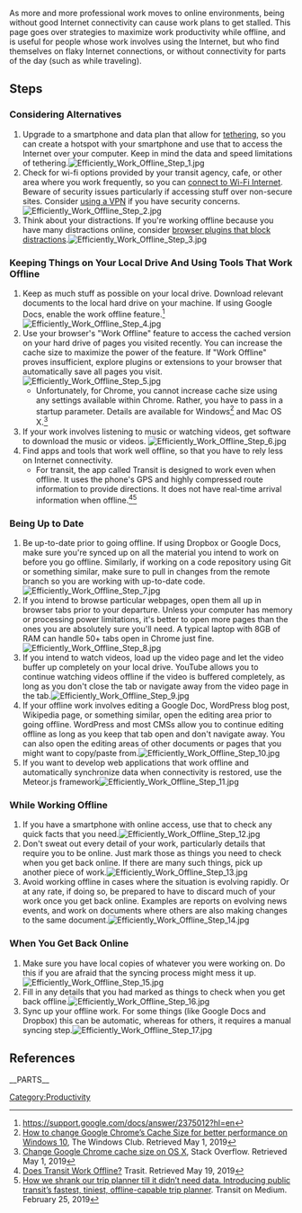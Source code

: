 As more and more professional work moves to online environments, being without good Internet connectivity can cause work plans to get stalled. This page goes over strategies to maximize work productivity while offline, and is useful for people whose work involves using the Internet, but who find themselves on flaky Internet connections, or without connectivity for parts of the day (such as while traveling).

[[Category:Productivity]]

== Steps ==

=== Considering Alternatives ===
#Upgrade to a smartphone and data plan that allow for [[Tether Cellphone Internet to a Laptop|tethering]], so you can create a hotspot with your smartphone and use that to access the Internet over your computer. Keep in mind the data and speed limitations of tethering.[[Image:Efficiently Work Offline Step 1.jpg|center]]
#Check for wi-fi options provided by your transit agency, cafe, or other area where you work frequently, so you can [[Connect to a Wireless Internet Connection|connect to Wi-Fi Internet]]. Beware of security issues particularly if accessing stuff over non-secure sites. Consider [[Use a VPN|using a VPN]] if you have security concerns.[[Image:Efficiently Work Offline Step 2.jpg|center]]
#Think about your distractions. If you're working offline because you have many distractions online, consider [[Block Websites|browser plugins that block distractions]].[[Image:Efficiently Work Offline Step 3.jpg|center]]

=== Keeping Things on Your Local Drive And Using Tools That Work Offline===
#Keep as much stuff as possible on your local drive. Download relevant documents to the local hard drive on your machine. If using Google Docs, enable the work offline feature.<ref>https://support.google.com/docs/answer/2375012?hl=en</ref>[[Image:Efficiently Work Offline Step 4.jpg|center]]
#Use your browser's "Work Offline" feature to access the cached version on your hard drive of pages you visited recently. You can increase the cache size to maximize the power of the feature. If "Work Offline" proves insufficient, explore plugins or extensions to your browser that automatically save all pages you visit.[[Image:Efficiently Work Offline Step 5.jpg|center]]
#* Unfortunately, for Chrome, you cannot increase cache size using any settings available within Chrome. Rather, you have to pass in a startup parameter. Details are available for Windows<ref>[https://www.thewindowsclub.com/change-chrome-cache-size-performance How to change Google Chrome’s Cache Size for better performance on Windows 10], The Windows Club. Retrieved May 1, 2019</ref> and Mac OS X.<ref>[https://superuser.com/questions/602924/change-google-chrome-cache-size-on-os-x Change Google Chrome cache size on OS X], Stack Overflow. Retrieved May 1, 2019</ref>
#If your work involves listening to music or watching videos, get software to download the music or videos. [[Image:Efficiently Work Offline Step 6.jpg|center]]
#Find apps and tools that work well offline, so that you have to rely less on Internet connectivity.
#* For transit, the app called Transit is designed to work even when offline. It uses the phone's GPS and highly compressed route information to provide directions. It does not have real-time arrival information when offline.<ref>[https://transit.helpscoutdocs.com/article/90-does-transit-work-offline Does Transit Work Offline?] Trasit. Retrieved May 19, 2019</ref><ref>[https://medium.com/transit-app/how-we-shrank-our-trip-planner-till-it-didnt-need-data-84984ca56663 How we shrank our trip planner till it didn’t need data. Introducing public transit’s fastest, tiniest, offline-capable trip planner]. Transit on Medium. February 25, 2019</ref>

=== Being Up to Date ===
#Be up-to-date prior to going offline. If using Dropbox or Google Docs, make sure you're synced up on all the material you intend to work on before you go offline. Similarly, if working on a code repository using Git or something similar, make sure to pull in changes from the remote branch so you are working with up-to-date code.[[Image:Efficiently Work Offline Step 7.jpg|center]]
#If you intend to browse particular webpages, open them all up in browser tabs prior to your departure. Unless your computer has memory or processing power limitations, it's better to open more pages than the ones you are absolutely sure you'll need. A typical laptop with 8GB of RAM can handle 50+ tabs open in Chrome just fine.[[Image:Efficiently Work Offline Step 8.jpg|center]]
#If you intend to watch videos, load up the video page and let the video buffer up completely on your local drive. YouTube allows you to continue watching videos offline if the video is buffered completely, as long as you don't close the tab or navigate away from the video page in the tab.[[Image:Efficiently Work Offline Step 9.jpg|center]]
#If your offline work involves editing a Google Doc, WordPress blog post, Wikipedia page, or something similar, open the editing area prior to going offline. WordPress and most CMSs allow you to continue editing offline as long as you keep that tab open and don't navigate away. You can also open the editing areas of other documents or pages that you might want to copy/paste from.[[Image:Efficiently Work Offline Step 10.jpg|center]]
#If you want to develop web applications that work offline and automatically synchronize data when connectivity is restored, use the Meteor.js framework[[Image:Efficiently Work Offline Step 11.jpg|center]]

=== While Working Offline ===
#If you have a smartphone with online access, use that to check any quick facts that you need.[[Image:Efficiently Work Offline Step 12.jpg|center]]
#Don't sweat out every detail of your work, particularly details that require you to be online. Just mark those as things you need to check when you get back online. If there are many such things, pick up another piece of work.[[Image:Efficiently Work Offline Step 13.jpg|center]]
#Avoid working offline in cases where the situation is evolving rapidly. Or at any rate, if doing so, be prepared to have to discard much of your work once you get back online. Examples are reports on evolving news events, and work on documents where others are also making changes to the same document.[[Image:Efficiently Work Offline Step 14.jpg|center]]

=== When You Get Back Online ===
#Make sure you have local copies of whatever you were working on. Do this if you are afraid that the syncing process might mess it up.[[Image:Efficiently Work Offline Step 15.jpg|center]]
#Fill in any details that you had marked as things to check when you get back offline.[[Image:Efficiently Work Offline Step 16.jpg|center]]
#Sync up your offline work. For some things (like Google Docs and Dropbox) this can be automatic, whereas for others, it requires a manual syncing step.[[Image:Efficiently Work Offline Step 17.jpg|center]]

== References ==
{{reflist}}

__PARTS__

